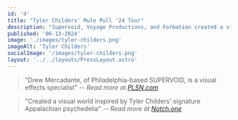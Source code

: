 ```yaml
---
id: '4'
title: "Tyler Childers' Mule Pull '24 Tour"
description: "Supervoid, Voyage Productions, and Formation created a visual world inspired by Tyler Childers' signature Appalachian psychedelia for the singer's latest tour."
published: '06-13-2024'
image: './images/tyler-childers.png'
imageAlt: 'Tyler Childers'
socialImage: '/images/tyler-childers.png'
layout: '../../layouts/PressLayout.astro'
---
```



<PostHeader image={headerImage} frontmatter={frontmatter} />

> "Drew Mercadante, of Philadelphia-based SUPERVOID, is a visual effects specialist"
> -- <cite>Read more at <a href="https://plsn.com/articles/inside-the-design/tyler-childers-mule-pull-24-tour/" target="_blank" rel="noopener noreferrer">PLSN.com</a></cite>

> "Created a visual world inspired by Tyler Childers' signature Appalachian psychedelia"
> -- <cite>Read more at <a href="https://www.notch.one/portfolio/tyler-childers-mule-pull-24/" target="_blank" rel="noopener noreferrer">Notch.one</a></cite>
